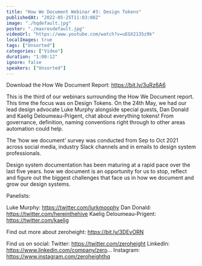 ```yaml
---
title: "How We Document Webinar #3: Design Tokens"
publishedAt: "2022-05-25T11:03:08Z"
image: "./hqdefault.jpg"
poster: "./maxresdefault.jpg"
videoUrl: "https://www.youtube.com/watch?v=uEGX2135z9k"
localImages: true
tags: ["Unsorted"]
categories: ["Video"]
duration: "1:00:12"
ignore: false
speakers: ["Unsorted"]
---
```


Download the How We Document Report: https://bit.ly/3uRz6A6

This is the third of our webinars surrounding the How We Document report. This time the focus was on Design Tokens. On the 24th May, we had our lead design advocate Luke Murphy alongside special guests, Dan Donald and Kaelig Deloumeau-Prigent, chat about everything tokens! From governance, definition, naming conventions right through to other areas automation could help.

The ‘how we document’ survey was conducted from Sep to Oct 2021 across social media, industry Slack channels and in emails to design system professionals.

Design system documentation has been maturing at a rapid pace over the last five years. how we document is an opportunity for us to stop, reflect and figure out the biggest challenges that face us in how we document and grow our design systems.

Panelists:

Luke Murphy: https://twitter.com/lurkmoophy
Dan Donald: https://twitter.com/hereinthehive
Kaelig Deloumeau-Prigent: https://twitter.com/kaelig

Find out more about zeroheight: https://bit.ly/3DEvORN

Find us on social:
Twitter: https://twitter.com/zeroheight
LinkedIn: https://www.linkedin.com/company/zero...
Instagram: https://www.instagram.com/zeroheighthq
